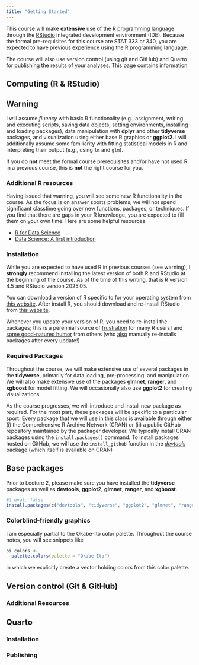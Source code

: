 ```yaml
---
title: "Getting Started"
---
```



This course will make **extensive** use of the [R programming language]() through the [RStudio](https://posit.co/download/rstudio-desktop/) integrated development environment (IDE). 
Because the formal pre-requisites for this course are STAT 333 or 340, you are expected to have previous experience using the R programming language.

The course will also use version control (using git and GitHub) and Quarto for publishing the results of your analyses.
This page contains information


## Computing (R & RStudio)
:::{.callout-important}

## Warning

I will assume *fluency* with basic R functionality (e.g., assignment, writing and
executing scripts, saving data objects, setting environments, installing and loading packages), data manipulation with **dplyr** and other **tidyverse** packages, and visualization using either base R graphics or **ggplot2**. 
I will additionally assume some familiarity with fitting statistical models in
R and interpreting their output (e.g., using `lm` and `glm`).

If you do **not** meet the formal course prerequisites and/or have not used R in a previous course, this is **not** the right course for you. 
:::



### Additional R resources

Having issued that warning, you will see some new R functionality in the course.
As the focus is on answer sports problems, we will not spend significant classtime going over new functions, packages, or techniques.
If you find that there are gaps in your R knowledge, you are expected to fill them on your own time.
Here are some helpful resources

  * [R for Data Science](https://r4ds.hadley.nz)
  * [Data Science: A first introduction](https://datasciencebook.ca)

### Installation

While you are expected to have used R in previous courses (see warning), I **strongly** recommend installing the latest version of both R and RStudio at the beginning of the course.
As of the time of this writing, that is R version 4.5 and RStudio version 2025.05.

You can download a version of R specific to for your operating system from [this website](https://cloud.r-project.org).
After install R, you should download and re-install RStudio from [this website](https://posit.co/download/rstudio-desktop/).

:::{#reinstallation-tip .callout-tip}
Whenever you update your version of R, you need to re-install the packages; this is a perennial source of [frustration](https://bsky.app/profile/benbushong.com/post/3lbqnkbazgh2e) for many R users] and [some good-natured humor](https://bsky.app/profile/hadley.nz/post/3lnlrbqv7qs2i) from others (who [also](https://bsky.app/profile/hadley.nz/post/3lnmafh3ljs2y) manually re-installs packages after every update!)
:::

### Required Packages

Throughout the course, we will make extensive use of several packages in the **tidyverse**, primarily for data loading, pre-processing, and manipulation.
We will also make extensive use of the packages **glmnet**, **ranger**, and **xgboost** for model fitting.
We will occasionally also use **ggplot2** for creating visualizations.

As the course progresses, we will introduce and install new package as required.
For the most part, these packages will be specific to a particular sport.
Every package that we will use in this class is available through either (i) the  Comprehensive R Archive Network (CRAN) or (ii) a public GitHub repository maintained by the packager developer.
We typically install CRAN packages using the `install.packages()` command.
To install packages hosted on GitHub, we will use the `install_github` function in the [*devtools*](https://cran.r-project.org/web/packages/devtools/index.html) package (which itself is available on CRAN)

:::{.callout-tip}
## Base packages

Prior to Lecture 2, please make sure you have installed the **tidyverse** packages as well as **devtools**, **ggplot2**, **glmnet**, **ranger**, and **xgboost**.
```r
#| eval: false
install.packages(c("devtools", "tidyverse", "ggplot2", "glmnet", "ranger", "xgboost"))
```
:::

### Colorblind-friendly graphics

I am especially partial to the Okabe-Ito color palette.
Throughout the course notes, you will see snippets like
```r
oi_colors <-
  palette.colors(palette = "Okabe-Ito")
```
in which we explicitly create a vector holding colors from this color palette.
<!--
  More resources about plotting in a colorblind friendly fashion
--> 

## Version control (Git & GitHub)

<!--
  1. What is version control, what is git, github, why you should use it
     minor point: at the end of the course, you can show off your portfolio really easily; just share a GitHub link and someone can through your code and see how you. 
  2. Resources: link to several sites. For the purposes of this class, you primarily will be pushing, pulling, branching, and merging. It takes some time getting used to. But it's a very good return on investment
  3. Suggested workflow:
      a) create an account (if you don't already have one)
      b) Create a repository on GitHub to store your work for the class. Clone it on your laptop. At a minimum set up a directory for exercises and for reproducing the code in lecture. 
      c) For each project, your team can create a shared repository (one person owns it and then invites other people as collaborators).
-->

### Additional Resources


## Quarto

### Installation


### Publishing 
<!--
  If you are familiar with RMarkdown, think of Quarto as its evolved form. It supports more language (viz., python and Julia)
  You need to install quarto here; as we're using it with RStudio it's vital you get the latest version of R and RStudio!
  This course website and (most) of the slides were created with Quarto.
  And it is expected
  
  Particularly useful is the ability to create GitHub Flavored Markdown. This will let you post writeups (like this!) directly on your GitHub. This is a great, lightweight way to share your projects/portfolios.
  And indeed, this is how I expect you to submit your project writeups!
-->


<!--
  If you made it this far, click this link and respond to the survey here
-->


